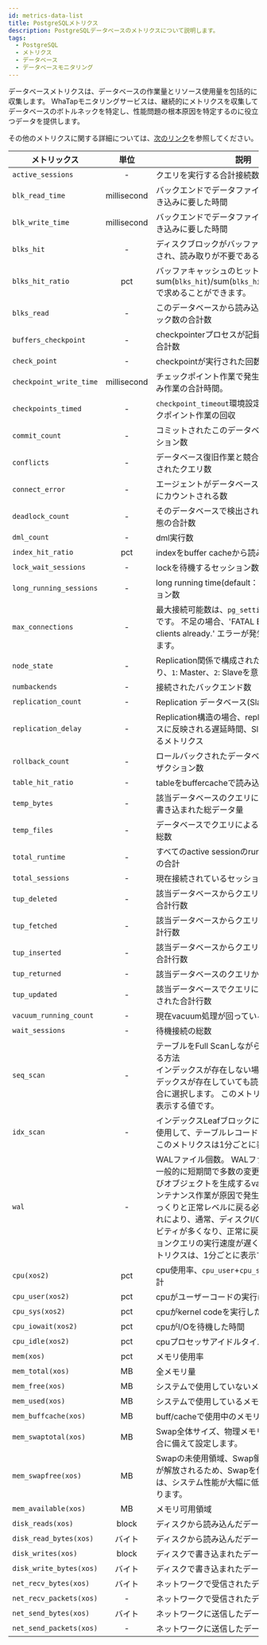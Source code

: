 ```yaml
---
id: metrics-data-list
title: PostgreSQLメトリクス
description: PostgreSQLデータベースのメトリクスについて説明します。
tags:
  - PostgreSQL
  - メトリクス
  - データベース
  - データベースモニタリング
---
```


データベースメトリクスは、データベースの作業量とリソース使用量を包括的に収集します。 WhaTapモニタリングサービスは、継続的にメトリクスを収集してデータベースのボトルネックを特定し、性能問題の根本原因を特定するのに役立つデータを提供します。

その他のメトリクスに関する詳細については、[次のリンク](https://www.postgresql.org/docs)を参照してください。

| メトリックス                  |      単位     | 説明                                                                                                                                                                                                        | カテゴリ        |
| ----------------------- | :---------: | --------------------------------------------------------------------------------------------------------------------------------------------------------------------------------------------------------- | ----------- |
| `active_sessions`       |      -      | クエリを実行する合計接続数                                                                                                                                                                                             | Connection  |
| `blk_read_time`         | millisecond | バックエンドでデータファイルのブロックを書き込みに要した時間                                                                                                                                                                            | I/O         |
| `blk_write_time`        | millisecond | バックエンドでデータファイルのブロックを書き込みに要した時間                                                                                                                                                                            | I/O         |
| `blks_hit`              |      -      | ディスクブロックがバッファキャッシュ内で検出され、読み取りが不要である合計回数                                                                                                                                                                   | I/O         |
| `blks_hit_ratio`        |     pct     | バッファキャッシュのヒット率を意味します。 sum(`blks_hit`)/sum(`blks_hit`+`blks_read`)\*100で求めることができます。                                                                                  | I/O         |
| `blks_read`             |      -      | このデータベースから読み込まれたディスクブロック数の合計数                                                                                                                                                                             | I/O         |
| `buffers_checkpoint`    |      -      | checkpointerプロセスが記録されたバッファの合計数                                                                                                                                                                            | Info        |
| `check_point`           |      -      | checkpointが実行された回数                                                                                                                                                                                        | Troughput   |
| `checkpoint_write_time` | millisecond | チェックポイント作業で発生したディスク書き込み作業の合計時間。                                                                                                                                                                           | Troughput   |
| `checkpoints_timed`     |      -      | `checkpoint_timeout`環境設定値に基づくチェックポイント作業の回収                                                                                                                                                                | Troughput   |
| `commit_count`          |      -      | コミットされたこのデータベースのトランザクション数                                                                                                                                                                                 | Troughput   |
| `conflicts`             |      -      | データベース復旧作業と競合エラーでキャンセルされたクエリ数                                                                                                                                                                             | Troughput   |
| `connect_error`         |      -      | エージェントがデータベース接続に失敗した場合にカウントされる数                                                                                                                                                                           | Connection  |
| `deadlock_count`        |      -      | そのデータベースで検出されたデッドロック状態の合計数                                                                                                                                                                                | Performance |
| `dml_count`             |      -      | dml実行数                                                                                                                                                                                                    | Troughput   |
| `index_hit_ratio`       |     pct     | indexをbuffer cacheから読み込んだ割合                                                                                                                                                                               | Performance |
| `lock_wait_sessions`    |      -      | lockを待機するセッション数                                                                                                                                                                                           | Performance |
| `long_running_sessions` |      -      | long running time(default：10秒)以上のセッション数                                                                                                                                                | Performance |
| `max_connections`       |      -      | 最大接続可能数は、`pg_settings`に設定された値です。 不足の場合、'FATAL ERROR: too many clients already.' エラーが発生する可能性があります。                                                                                                         | Info        |
| `node_state`            |      -      | Replication関係で構成されたデータベースであり、`1`: Master、`2`: Slaveを意味する                                                                                                                                                  | Info        |
| `numbackends`           |      -      | 接続されたバックエンド数                                                                                                                                                                                              | Info        |
| `replication_count`     |      -      | Replication データベース(Slave)のカウント                                                                                                                                                         | Performance |
| `replication_delay`     |      -      | Replication構造の場合、replicationデータベースに反映される遅延時間、Slave DBで測定されるメトリクス                                                                                                                                          | Performance |
| `rollback_count`        |      -      | ロールバックされたデータベースの合計トランザクション数                                                                                                                                                                               | Performance |
| `table_hit_ratio`       |      -      | tableをbuffercacheで読み込んだ割合                                                                                                                                                                                 | Performance |
| `temp_bytes`            |      -      | 該当データベースのクエリによる一時ファイルに書き込まれた総データ量                                                                                                                                                                         | Performance |
| `temp_files`            |      -      | データベースでクエリによる生成されたファイル総数                                                                                                                                                                                  | Performance |
| `total_runtime`         |      -      | すべてのactive sessionのruntime(elapse time)の合計                                                                                                                                             | Performance |
| `total_sessions`        |      -      | 現在接続されているセッションの総数                                                                                                                                                                                         | Connection  |
| `tup_deleted`           |      -      | 該当データベースからクエリによって削除された合計行数                                                                                                                                                                                | Troughput   |
| `tup_fetched`           |      -      | 該当データベースからクエリに読み込まれた合計行数                                                                                                                                                                                  | Troughput   |
| `tup_inserted`          |      -      | 該当データベースからクエリによって挿入された合計行数                                                                                                                                                                                | Troughput   |
| `tup_returned`          |      -      | 該当データベースのクエリから戻された行数                                                                                                                                                                                      | Troughput   |
| `tup_updated`           |      -      | 該当データベースでクエリによってアップデートされた合計行数                                                                                                                                                                             | Troughput   |
| `vacuum_running_count`  |      -      | 現在vacuum処理が回っているプロセス数                                                                                                                                                                                     | Performance |
| `wait_sessions`         |      -      | 待機接続の総数                                                                                                                                                                                                   | Performance |
| `seq_scan`              |      -      | テーブルをFull Scanしながらレコードを読み取る方法<br/>インデックスが存在しない場合、または、インデックスが存在していても読み取り範囲が広い場合に選択します。 このメトリクスは、1分ごとに表示する値です。                                                                                              | Performance |
| `idx_scan`              |      -      | インデックスLeafブロックに保存されたキーを使用して、テーブルレコードにアクセスすると、このメトリクスは1分ごとに表示する値です。                                                                                                                                        | Performance |
| `wal`                   |      -      | WALファイル個数。 WALファイル数の急増は、一般的に短期間で多数の変更や一時テーブルおよびオブジェクトを生成するvacuumと類似したメンテナンス作業が原因で発生します。 これはゆっくりと正常レベルに戻る必要があります。 これにより、通常、ディスクI/OとCPUのアクティビティが多くなり、正常に戻るまでアプリケーションクエリの実行速度が遅くなります。 このメトリクスは、1分ごとに表示する値です。 | Performance |
| `cpu(xos2)`             |     pct     | cpu使用率、`cpu_user`+`cpu_sys`+`cpu_iowait`の合計                                                                                                                                                               | XOS         |
| `cpu_user(xos2)`        |     pct     | cpuがユーザーコードの実行に費やした時間                                                                                                                                                                                     | XOS         |
| `cpu_sys(xos2)`         |     pct     | cpuがkernel codeを実行した時間                                                                                                                                                                                    | XOS         |
| `cpu_iowait(xos2)`      |     pct     | cpuがI/Oを待機した時間                                                                                                                                                                                            | XOS         |
| `cpu_idle(xos2)`        |     pct     | cpuプロセッサアイドルタイム                                                                                                                                                                                           | XOS         |
| `mem(xos)`              |     pct     | メモリ使用率                                                                                                                                                                                                    | XOS         |
| `mem_total(xos)`        |      MB     | 全メモリ量                                                                                                                                                                                                     | XOS         |
| `mem_free(xos)`         |      MB     | システムで使用していないメモリ量                                                                                                                                                                                          | XOS         |
| `mem_used(xos)`         |      MB     | システムで使用しているメモリ量                                                                                                                                                                                           | XOS         |
| `mem_buffcache(xos)`    |      MB     | buff/cacheで使用中のメモリ量                                                                                                                                                                                       | XOS         |
| `mem_swaptotal(xos)`    |      MB     | Swap全体サイズ、物理メモリが不足している場合に備えて設定します。                                                                                                                                                                        | XOS         |
| `mem_swapfree(xos)`     |      MB     | Swapの未使用領域、Swap領域はディスク領域が解放されるため、Swapを使用している場合は、システム性能が大幅に低下する可能性があります。                                                                                                                                   | XOS         |
| `mem_available(xos)`    |      MB     | メモリ可用領域                                                                                                                                                                                                   | XOS         |
| `disk_reads(xos)`       |    block    | ディスクから読み込んだデータの量                                                                                                                                                                                          | XOS         |
| `disk_read_bytes(xos)`  |     バイト     | ディスクから読み込んだデータの量                                                                                                                                                                                          | XOS         |
| `disk_writes(xos)`      |    block    | ディスクで書き込まれたデータの量                                                                                                                                                                                          | XOS         |
| `disk_write_bytes(xos)` |     バイト     | ディスクで書き込まれたデータの量                                                                                                                                                                                          | XOS         |
| `net_recv_bytes(xos)`   |     バイト     | ネットワークで受信されたデータの量                                                                                                                                                                                         | XOS         |
| `net_recv_packets(xos)` |      -      | ネットワークで受信されたデータパケットの数                                                                                                                                                                                     | XOS         |
| `net_send_bytes(xos)`   |     バイト     | ネットワークに送信したデータの量                                                                                                                                                                                          | XOS         |
| `net_send_packets(xos)` |      -      | ネットワークに送信したデータパケットの数                                                                                                                                                                                      | XOS         |
